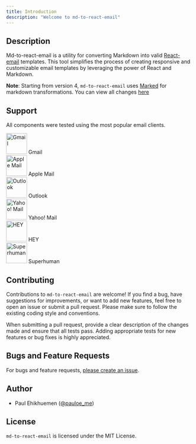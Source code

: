 ```yaml
---
title: Introduction
description: "Welcome to md-to-react-email"
---
```


## Description

Md-to-react-email is a utility for converting Markdown into valid [React-email](https://react.email) templates. This tool simplifies the process of creating responsive and customizable email templates by leveraging the power of React and Markdown.

**Note**: Starting from version 4, `md-to-react-email` uses [Marked](https://marked.js.org/) for markdown transformations. You can view all changes [here](/changelog)

## Support

All components were tested using the most popular email clients.

<div
  role="list"
  className="grid py-2 list-none border rounded-xl text-sm"
  style={{
    gridTemplateColumns: "repeat(auto-fit, minmax(100px, 1fr))",
    columnGap: "0.5rem",
    borderColor: "rgb(30 41 59/1)",
  }}
>
  <div className="text-center block not-prose group relative my-2 ring-2 ring-transparent overflow-hidden">
    <img
      src="https://react.email/static/icons/gmail.svg"
      width="56px"
      height="56px"
      alt="Gmail"
      className="mx-auto mb-1"
    />
    Gmail
  </div>
  <div className="text-center block not-prose group relative my-2 ring-2 ring-transparent overflow-hidden">
    <img
      src="https://react.email/static/icons/apple-mail.svg"
      width="56px"
      height="56px"
      alt="Apple Mail"
      className="mx-auto mb-1"
    />
    Apple Mail
  </div>
  <div className="text-center block not-prose group relative my-2 ring-2 ring-transparent overflow-hidden">
    <img
      src="https://react.email/static/icons/outlook.svg"
      width="56px"
      height="56px"
      alt="Outlook"
      className="mx-auto mb-1"
    />
    Outlook
  </div>
  <div className="text-center block not-prose group relative my-2 ring-2 ring-transparent overflow-hidden">
    <img
      src="https://react.email/static/icons/yahoo-mail.svg"
      width="56px"
      height="56px"
      alt="Yahoo! Mail"
      className="mx-auto mb-1"
    />
    Yahoo! Mail
  </div>
  <div className="text-center block not-prose group relative my-2 ring-2 ring-transparent overflow-hidden">
    <img
      src="https://react.email/static/icons/hey.svg"
      width="56px"
      height="56px"
      alt="HEY"
      className="mx-auto mb-1"
    />
    HEY
  </div>
  <div className="text-center block not-prose group relative my-2 ring-2 ring-transparent overflow-hidden">
    <img
      src="https://react.email/static/icons/superhuman.svg"
      width="56px"
      height="56px"
      alt="Superhuman"
      className="mx-auto mb-1"
    />
    Superhuman
  </div>
</div>

## Contributing

Contributions to `md-to-react-email` are welcome! If you find a bug, have suggestions for improvements, or want to add new features, feel free to open an issue or submit a pull request. Please make sure to follow the existing coding style and conventions.

When submitting a pull request, provide a clear description of the changes made and ensure that all tests pass. Adding appropriate tests for new features or bug fixes is highly appreciated.

## Bugs and Feature Requests

For bugs and feature requests, [please create an issue](https://github.com/codeskills-dev/md-to-react-mail/issues/new/choose).

## Author

- Paul Ehikhuemen ([@pauloe_me](https://twitter.com/pauloe_me))

## License

`md-to-react-email` is licensed under the MIT License.
